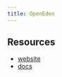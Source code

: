 ```yaml
---
title: OpenEden
---
```


## Resources

- [website](https://openeden.com/)
- [docs](https://docs.openeden.com/)